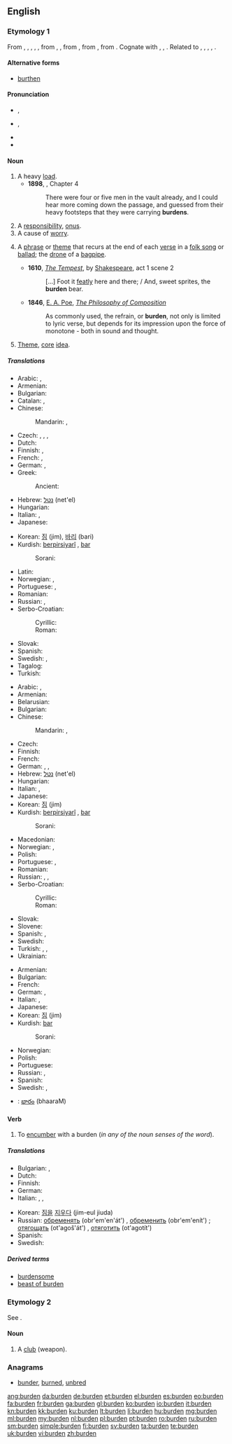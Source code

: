 ==English==
{{wikipedia}}

===Etymology 1===
From {{etyl|enm}} {{term|burden|lang=enm}}, {{term|birden|lang=enm}}, {{term|burthen|lang=enm}}, {{term|birthen|lang=enm}}, {{term|byrthen|lang=enm}}, from {{etyl|ang|en}} {{term|byrden|lang=ang}}, {{term|byrþen||burden, load, weight; charge, duty|lang=ang|sc=unicode}}, from {{etyl|gem-pro}} {{recons|burþinjō||burden|lang=gem-pro}}, from {{etyl|gem-pro}} {{recons|burþīn|burþį̄|burden|lang=gem-pro}}, from {{etyl|ine-pro}} {{recons|bʰer-||to carry, bear|lang=ine-pro}}. Cognate with {{etyl|sco|-}} {{term|burthine||burden|lang=sco}}, {{etyl|gml|-}} {{term|borden||burden|lang=gml}}, {{etyl|gmh|-}} {{term|bürden||burden, load|lang=gmh}}. Related to {{etyl|ang|-}} {{term|byrd||burden|lang=ang}}, {{etyl|de|-}} {{term|Bürde||burden, weight|lang=de}}, {{etyl|da|-}} {{term|byrde||burden|lang=da}}, {{etyl|sv|-}} {{term|börde||burden|lang=sv}}, {{etyl|is|-}} {{term|byrði||burden|lang=is}}.

====Alternative forms====
* [[burthen]] {{qualifier|archaic}}

====Pronunciation====
* {{a|RP}} {{IPA|/ˈbɜːdn/}}, {{X-SAMPA|/"b3:dn/}}
* {{a|GenAm}} {{IPA|/ˈbɝdn/}}, {{X-SAMPA|/"b3`dn/}}
* {{audio|en-us-burden.ogg|Audio (US)}}
* {{rhymes|ɜː(ɹ)dən}}

====Noun====
{{en-noun}}

# A heavy [[load]].
#* '''1898''', {{w|J. Meade Falkner}}, {{w|Moonfleet}} Chapter 4
#*: There were four or five men in the vault already, and I could hear more coming down the passage, and guessed from their heavy footsteps that they were carrying '''burdens'''.
# A [[responsibility]], [[onus]].
# A cause of [[worry]].
# {{music}} A [[phrase]] or [[theme]] that recurs at the end of each [[verse]] in a [[folk song]] or [[ballad]]; the [[drone]] of a [[bagpipe]].
#* '''1610''', ''[[s:The Tempest|The Tempest]]'', by [[w:William Shakespeare|Shakespeare]], act 1 scene 2
#*: [...] Foot it [[featly]] here and there; / And, sweet sprites, the '''burden''' bear.
#* '''1846''', [[w:Edgar Allan Poe|E. A. Poe]], ''[[s:The Philosophy of Composition|The Philosophy of Composition]]''
#*: As commonly used, the refrain, or '''burden''', not only is limited to lyric verse, but depends for its impression upon the force of monotone - both in sound and thought.
# {{obsolete}} [[theme|Theme]], [[core]] [[idea]].

=====Translations=====
{{trans-top|heavy load}}
* Arabic: {{t-|ar|حمل|m|tr=ḥiml}}, {{t-|ar|عبء|m|tr=ʿibʾ}}
* Armenian: {{t+|hy|բեռ|tr=beṙ}}
* Bulgarian: {{t+|bg|товар|m|tr=továr}}
* Catalan: {{t+|ca|càrrega|f}}, {{t-|ca|carga}}
* Chinese:
*: Mandarin: {{t|cmn|負荷|sc=Hani}}, {{t|cmn|负荷|tr=fùhè|sc=Hani}}
* Czech: {{t+|cs|břemeno|n}}, {{t-|cs|zatížení|n}}, {{t+|cs|náklad|m}}, {{t-|cs|zátěž|f}}
* Dutch: {{t+|nl|last|m}}
* Finnish: {{t+|fi|kuorma}}, {{t+|fi|taakka}}
* French: {{t+|fr|charge|f}}, {{t+|fr|fardeau|m}}
* German: {{t+|de|Belastung|f}}, {{t+|de|Last|f}}
* Greek:
*: Ancient: {{tø|grc|ἄχθος|n|sc=polytonic}}
* Hebrew: [[נטל]] (net'el) {{m}}
* Hungarian: {{t+|hu|teher}}
* Italian: {{t+|it|carico|m}}, {{t+|it|fardello}}
* Japanese: {{t-|ja|積み荷|tr=つみに, tsumini|sc=Jpan}}
{{trans-mid}}
* Korean: [[짐]] (jim), [[바리]] (bari)
* Kurdish: [[berpirsiyarî]] {{f}}, [[bar]] {{m}}
*: Sorani: {{ku-Arab|[[بار گرانی]]}}
* Latin: {{t-|la|sarcina}}
* Norwegian: {{t-|no|byrde|m}}, {{t-|no|belastning|m}}
* Portuguese: {{t+|pt|carga}}, {{t+|pt|fardo|m}}
* Romanian: {{t-|ro|sarcină}}
* Russian: {{t+|ru|ноша|f|tr=nóša}}, {{t+|ru|груз|m|tr=gruz|sc=Cyrl}}
* Serbo-Croatian:
*: Cyrillic: {{t-|sh|бреме|n|alt=бре̏ме}}
*: Roman: {{t-|sh|breme|n|alt=brȅme}}
* Slovak: {{t-|sk|bremeno|n}}
* Spanish: {{t+|es|carga}}
* Swedish: {{t+|sv|börda}}, {{t-|sv|belastning}}
* Tagalog: {{t-|tl|dinadalang mabigat}}
* Turkish: {{t+|tr|yük}}
{{trans-bottom}}

{{trans-top|responsibility, onus}}
* Arabic: {{t-|ar|حمل|m|tr=ḥiml}}, {{t-|ar|عبء|m|tr=ʿibʾ}}
* Armenian: {{t+|hy|բեռ|tr=beṙ}}
* Belarusian: {{t-|be|цяжар|m|tr=cjažár|sc=Cyrl}}
* Bulgarian: {{t+|bg|бреме|n|tr=bréme|sc=Cyrl}}
* Chinese:
*: Mandarin: {{t|cmn|負擔|sc=Hani}}, {{t|cmn|负担|tr=fùdān|sc=Hani}}
* Czech: {{t+|cs|břemeno|n}}
* Finnish: {{t+|fi|vastuu}}
* French: {{t+|fr|fardeau|m}}
* German: {{t+|de|Belastung|f}}, {{t+|de|Last|f}}, {{t+|de|Bürde|f}}
* Hebrew: [[נטל]] (net'el) {{m}}
* Hungarian: {{t+|hu|teher}}
* Italian: {{t+|it|responsabilità|f}}, {{t+|it|onere|m}}
* Japanese: {{t+|ja|負担|tr=ふたん, futan|sc=Jpan}}
* Korean: [[짐]] (jim)
* Kurdish: [[berpirsiyarî]] {{f}}, [[bar]] {{m}}
*: Sorani: {{ku-Arab|[[بار]]}}
{{trans-mid}}
* Macedonian: {{t-|mk|бреме|n|tr=bréme|sc=Cyrl}}
* Norwegian: {{t-|no|byrde|m}}, {{t+|no|ansvar|n}}
* Polish: {{t-|pl|brzemię|n}}
* Portuguese: {{t+|pt|responsabilidade|f}}, {{t+|pt|obrigação}}
* Romanian: {{t-|ro|sarcină}}
* Russian: {{t+|ru|бремя|n|tr=brémja}}, {{t+|ru|тяжесть|f|tr=tjážestʹ|sc=Cyrl}}, {{t+|ru|нагрузка|f|tr=nagrúzka|sc=Cyrl}}
* Serbo-Croatian:
*: Cyrillic: {{t-|sh|бреме|n|alt=бре̏ме}}
*: Roman: {{t-|sh|breme|n|alt=brȅme}}
* Slovak: {{t-|sk|bremeno|n}}
* Slovene: {{t+|sl|breme|n}}
* Spanish: {{t+|es|carga|f}}, {{t+|es|responsabilidad|f}}
* Swedish: {{t+|sv|plikt}}
* Turkish: {{t+|tr|zahmet}}, {{t+|tr|yükümlülük}}, {{t+|tr|sorumluluk}}
* Ukrainian: {{t-|uk|тягар|m|tr=tjahár|sc=Cyrl}}
{{trans-bottom}}

{{trans-top|cause of worry}}
* Armenian: {{t+|hy|բեռ|tr=beṙ}}
* Bulgarian: {{t+|bg|бреме|n}}
* French: {{t+|fr|fardeau|m}}
* German: {{t+|de|Sorge|f}}, {{t+|de|Bürde|f}}
* Italian: {{t+|it|preoccupazione|f}}, {{t+|it|fardello|m}}
* Japanese: {{t-|ja|心配事|tr=しんぱいごと, shimpaigoto|sc=Jpan}}
* Korean: [[짐]] (jim)
* Kurdish: [[bar]] {{m}}
*: Sorani: {{ku-Arab|[[به‌ڵا]]}}
{{trans-mid}}
* Norwegian: {{t-|no|belastning|m}}
* Polish: {{t-|pl|brzemię|n}}
* Portuguese: {{t+|pt|preocupação|f}}
* Russian: {{t+|ru|бремя|n|tr=brémja}}, {{t+|ru|обуза|f|tr=obúza}}
* Spanish: {{t+|es|preocupación|f}}
* Swedish: {{t+|sv|börda}}, {{t-|sv|belastning}}
{{trans-bottom}}

{{checktrans-top}}
{{trans-mid}}
* {{ttbc|te}}: [[భారం]] (bhaaraM)
{{trans-bottom}}

====Verb====
{{en-verb}}

# {{transitive}} To [[encumber]] with a burden (''in any of the noun senses of the word'').

=====Translations=====
{{trans-top|encumber}}
* Bulgarian: {{t+|bg|натоварвам}},  {{t+|bg|обременявам}}
* Dutch: {{t+|nl|bezwaren}}
* Finnish: {{t-|fi|kuormata}}
* German: {{t+|de|belasten}}
* Italian: {{t-|it|gravare}}, {{t-|it|appioppare}}, {{t-|it|rifilare}}
{{trans-mid}}
* Korean: [[짐]]을 [[지우다]] (jim-eul jiuda)
* Russian: [[обременять]] (obr'em'en'át') {{impf}}, [[обременить]] (obr'em'enít') {{pf.}}; [[отягощать]] (ot'agoš'át') {{impf}}, [[отяготить]] (ot'agotít') {{pf.}}
* Spanish: {{t-|es|gravar}}
* Swedish: {{t-|sv|belasta}}
{{trans-bottom}}

=====Derived terms=====
* [[burdensome]]
* [[beast of burden]]

===Etymology 2===
See {{term|burdon|lang=en}}.

====Noun====
{{en-noun}}

# {{obsolete}} A [[club]] (weapon).
#: {{rfquotek|Spenser}}

{{Webster 1913}}

===Anagrams===
* [[bunder#English|bunder]], [[burned#English|burned]], [[unbred#English|unbred]]

[[ang:burden]]
[[da:burden]]
[[de:burden]]
[[et:burden]]
[[el:burden]]
[[es:burden]]
[[eo:burden]]
[[fa:burden]]
[[fr:burden]]
[[ga:burden]]
[[gl:burden]]
[[ko:burden]]
[[io:burden]]
[[it:burden]]
[[kn:burden]]
[[kk:burden]]
[[ku:burden]]
[[lt:burden]]
[[li:burden]]
[[hu:burden]]
[[mg:burden]]
[[ml:burden]]
[[my:burden]]
[[nl:burden]]
[[pl:burden]]
[[pt:burden]]
[[ro:burden]]
[[ru:burden]]
[[sm:burden]]
[[simple:burden]]
[[fi:burden]]
[[sv:burden]]
[[ta:burden]]
[[te:burden]]
[[uk:burden]]
[[vi:burden]]
[[zh:burden]]